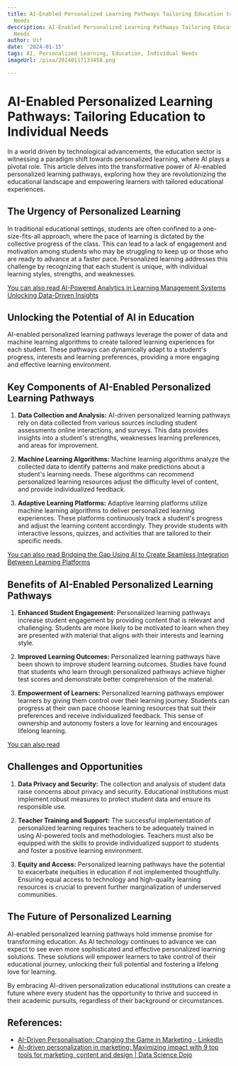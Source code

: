 ```yaml
---
title: AI-Enabled Personalized Learning Pathways Tailoring Education to Individual
  Needs
description: AI-Enabled Personalized Learning Pathways Tailoring Education to Individual
  Needs
author: Usf
date: '2024-01-15'
tags: AI, Personalized Learning, Education, Individual Needs
imageUrl: /pixa/20240117133458.png

---
```

# AI-Enabled Personalized Learning  Pathways: Tailoring Education to Individual Needs #

In  a world driven by technological advancements,  the  education sector is witnessing a paradigm shift towards personalized learning, where AI plays a pivotal role. This article delves into the transformative power of AI-enabled personalized learning pathways, exploring how they are revolutionizing the educational landscape and empowering learners with tailored educational  experiences.

## The Urgency of Personalized Learning ##

In traditional  educational settings, students are often confined to a one-size-fits-all approach,  where the pace of learning is dictated by the collective progress of  the class. This can lead to a lack of engagement and motivation among students who may be struggling to keep up or those who are ready to advance at a faster pace.  Personalized learning addresses this challenge by recognizing that each student is unique, with individual learning styles, strengths, and weaknesses.

[You can also read AI-Powered Analytics in Learning Management Systems Unlocking Data-Driven Insights](AI-Powered%20Analytics%20in%20Learning%20Management%20Systems%20Unlocking%20Data-Driven%20Insights)


## Unlocking  the Potential of AI in Education  ##

AI-enabled personalized learning pathways leverage the power of  data and machine learning algorithms to create tailored  learning experiences for each student. These pathways can dynamically adapt to  a student's progress, interests and learning  preferences, providing a more engaging and effective learning environment.

## Key Components  of  AI-Enabled Personalized  Learning  Pathways ##

1. **Data Collection and Analysis:** AI-driven personalized learning pathways  rely on data collected from various  sources including student assessments online  interactions,  and surveys. This data provides insights into a student's strengths, weaknesses learning preferences, and  areas for improvement.

2.  **Machine Learning Algorithms:** Machine learning algorithms analyze the collected data to identify patterns and make predictions about a student's learning needs. These algorithms can recommend personalized learning resources adjust  the difficulty level of content, and provide individualized feedback.

3. **Adaptive Learning Platforms:**  Adaptive learning platforms utilize machine  learning algorithms to deliver personalized  learning experiences. These platforms continuously track  a student's progress and adjust the learning  content accordingly.  They  provide students with interactive lessons, quizzes, and activities that are tailored to their  specific needs.

[You can also read Bridging the Gap Using AI to Create Seamless Integration Between Learning Platforms](Bridging%20the%20Gap%20Using%20AI%20to%20Create%20Seamless%20Integration%20Between%20Learning%20Platforms)


##  Benefits of AI-Enabled Personalized Learning Pathways ##

1.  **Enhanced  Student Engagement:** Personalized learning pathways increase student engagement by providing content that is relevant and challenging.  Students  are more likely to be motivated to learn when they are presented with material that aligns with their interests and  learning  style.

2. **Improved Learning Outcomes:** Personalized learning pathways have been shown to improve student learning outcomes. Studies have found that students who learn through personalized pathways achieve higher test scores and demonstrate better comprehension  of the material.

3. **Empowerment of Learners:** Personalized learning pathways empower learners by giving them control over their learning  journey. Students can progress at their own pace choose learning resources that suit their preferences and receive individualized feedback. This sense of ownership and autonomy fosters a love for learning and encourages  lifelong learning.

[You can also read ]()


## Challenges and  Opportunities ##

1. **Data  Privacy and Security:** The collection and analysis  of student data raise concerns about privacy and  security. Educational institutions must  implement robust measures to protect student data and ensure  its responsible use.

2. **Teacher Training and Support:** The successful  implementation of personalized learning  requires teachers to be adequately trained in using  AI-powered tools and methodologies. Teachers  must  also be equipped with the skills to provide individualized support to students and foster a positive learning environment.

3. **Equity and Access:** Personalized learning pathways have the  potential to exacerbate  inequities in education if not implemented thoughtfully.  Ensuring  equal access to technology and  high-quality  learning resources is crucial to prevent further marginalization of underserved communities.

## The Future of Personalized Learning ##

AI-enabled personalized learning pathways hold immense  promise for transforming education. As AI technology  continues to advance we can expect to see even more sophisticated and effective personalized learning solutions. These solutions will empower learners to take control of their educational journey, unlocking their full potential and fostering a lifelong love for learning.

By embracing AI-driven personalization educational institutions  can  create a future where every student has the opportunity to thrive and succeed  in their academic pursuits, regardless of their background  or circumstances.

## References:
- [AI-Driven Personalisation: Changing the Game in Marketing - LinkedIn](https://www.linkedin.com/pulse/ai-driven-personalisation-changing-game-marketing-edward-salvatierra)
- [AI-driven personalization in marketing: Maximizing impact with 9 top tools for marketing, content and design | Data Science Dojo](https://datasciencedojo.com/blog/ai-driven-personalization/)
